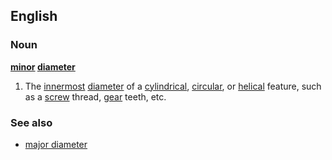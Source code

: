 ==English==
===Noun===
'''[[minor]] [[diameter]]'''
#The [[innermost]] [[diameter]] of a [[cylindrical]], [[circular]], or [[helical]] feature, such as a [[screw]] thread, [[gear]] teeth, etc.

===See also===
*[[major diameter]]